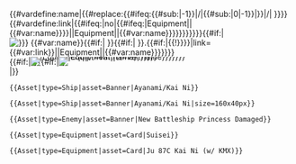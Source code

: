 <noinclude>{{AssetTemplateList}}</noinclude><includeonly>{{#vardefine:name|{{#replace:{{#ifeq:{{#sub:{{{1|}}}|-1}}|/|{{#sub:{{{1|}}}|0|-1}}|{{{1|}}}}}|/|&#32;}}}}{{#vardefine:link|{{#ifeq:{{{link|}}}|no|{{#ifeq:{{{type|}}}|Equipment|{{{1|}}}|{{#var:name}}}}|{{{link|{{#ifeq:{{{type|}}}|Equipment|{{{1|}}}|{{#var:name}}}}}}}}}}}{{#if:{{{1|}}}|<span class="image-stack" style="display:inline-block;overflow:hidden;vertical-align:middle;position:relative">[[File:{{{type|}}} {{{asset|}}} {{#var:name}}{{#if:{{{suffix1|}}}|&#32;{{{suffix1}}}}}{{#if:{{{suffix2|}}}|&#32;{{{suffix2}}}}}.{{{extension|png}}}{{#if:{{{size|}}}|{{!}}{{{size}}}}}|link={{#var:link}}|{{{caption|{{#ifeq:{{{type|}}}|Equipment|{{{1|}}}|{{#var:name}}}}}}}]]{{#if:{{{layer1|}}}|<span class="image-layer" style="line-height:0px;position:absolute;{{{layer_style1|}}}">[[File:{{{layer1}}}.png|link={{#var:link}}|{{{caption|{{#ifeq:{{{type|}}}|Equipment|{{{1|}}}|{{#var:name}}}}}}}]]</span>}}{{#if:{{{layer2|}}}|<span class="image-layer" style="line-height:0px;position:absolute;{{{layer_style2|}}}">[[File:{{{layer2}}}.png|link={{#var:link}}|{{{caption|{{#ifeq:{{{type|}}}|Equipment|{{{1|}}}|{{#var:name}}}}}}}]]</span>}}</span>|[[File:Catbomb.png|{{{size|240x60px}}}]]}}</includeonly><noinclude>
<pre>{{Asset|type=Ship|asset=Banner|Ayanami/Kai Ni}}</pre>
{{Asset|type=Ship|asset=Banner|Ayanami/Kai Ni}}
<pre>{{Asset|type=Ship|asset=Banner|Ayanami/Kai Ni|size=160x40px}}</pre>
{{Asset|type=Ship|asset=Banner|Ayanami/Kai Ni|size=160x40px}}
<pre>{{Asset|type=Enemy|asset=Banner|New Battleship Princess Damaged}}</pre>
{{Asset|type=Enemy|asset=Banner|New Battleship Princess Damaged}}
<pre>{{Asset|type=Equipment|asset=Card|Suisei}}</pre>
{{Asset|type=Equipment|asset=Card|Suisei}}
<pre>{{Asset|type=Equipment|asset=Card|Ju 87C Kai Ni (w/ KMX)}}</pre>
{{Asset|type=Equipment|asset=Card|Ju 87C Kai Ni (w/ KMX)}}
</noinclude>